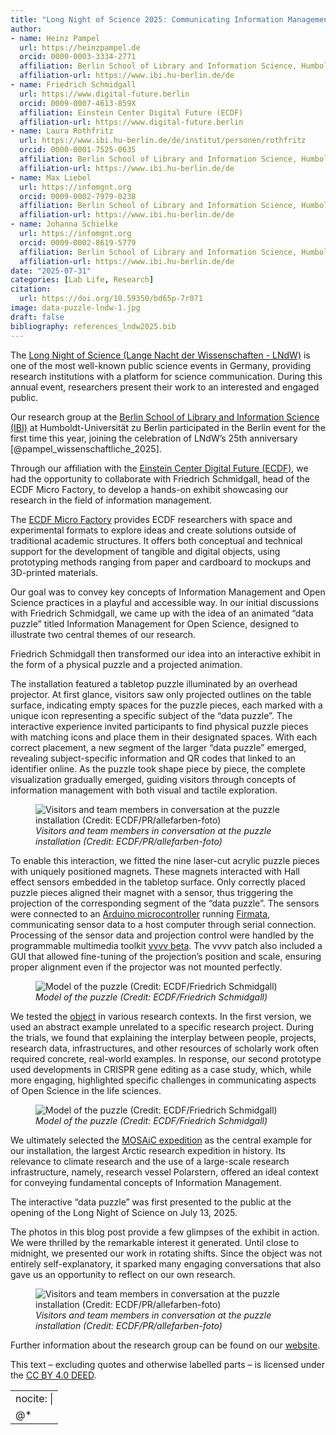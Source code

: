 ```yaml
---
title: "Long Night of Science 2025: Communicating Information Management with a Data Puzzle on Open Science"
author:
- name: Heinz Pampel
  url: https://heinzpampel.de 
  orcid: 0000-0003-3334-2771
  affiliation: Berlin School of Library and Information Science, Humboldt-Universität zu Berlin  & Helmholtz Association, Helmholtz Open Science Office
  affiliation-url: https://www.ibi.hu-berlin.de/de
- name: Friedrich Schmidgall
  url: https://www.digital-future.berlin
  orcid: 0009-0007-4613-859X
  affiliation: Einstein Center Digital Future (ECDF)
  affiliation-url: https://www.digital-future.berlin
- name: Laura Rothfritz
  url: https://www.ibi.hu-berlin.de/de/institut/personen/rothfritz
  orcid: 0000-0001-7525-0635
  affiliation: Berlin School of Library and Information Science, Humboldt-Universität zu Berlin
  affiliation-url: https://www.ibi.hu-berlin.de/de
- name: Max Liebel 
  url: https://infomgnt.org
  orcid: 0009-0002-7979-0238
  affiliation: Berlin School of Library and Information Science, Humboldt-Universität zu Berlin
  affiliation-url: https://www.ibi.hu-berlin.de/de
- name: Johanna Schielke
  url: https://infomgnt.org
  orcid: 0009-0002-8619-5779    
  affiliation: Berlin School of Library and Information Science, Humboldt-Universität zu Berlin
  affiliation-url: https://www.ibi.hu-berlin.de/de
date: "2025-07-31"
categories: [Lab Life, Research]
citation:
  url: https://doi.org/10.59350/bd65p-7r071
image: data-puzzle-lndw-1.jpg
draft: false
bibliography: references_lndw2025.bib
---
```


The [Long Night of Science (Lange Nacht der Wissenschaften - LNdW)](https://www.langenachtderwissenschaften.de) is one of the most well-known public science events in Germany, providing research institutions with a platform for science communication. During this annual event, researchers present their work to an interested and engaged public.

Our research group at the [Berlin School of Library and Information Science (IBI)](https://www.ibi.hu-berlin.de/de) at Humboldt-Universität zu Berlin participated in the Berlin event for the first time this year, joining the celebration of LNdW’s 25th anniversary [@pampel_wissenschaftliche_2025].

Through our affiliation with the [Einstein Center Digital Future (ECDF)](https://www.digital-future.berlin), we had the opportunity to collaborate with Friedrich Schmidgall, head of the ECDF Micro Factory, to develop a hands-on exhibit showcasing our research in the field of information management.

The [ECDF Micro Factory](https://www.digital-future.berlin/haus-der-digitalisierung/micro-factory/) provides ECDF researchers with space and experimental formats to explore ideas and create solutions outside of traditional academic structures. It offers both conceptual and technical support for the development of tangible and digital objects, using prototyping methods ranging from paper and cardboard to mockups and 3D-printed materials.

Our goal was to convey key concepts of Information Management and Open Science practices in a playful and accessible way. In our initial discussions with Friedrich Schmidgall, we came up with the idea of an animated “data puzzle” titled Information Management for Open Science, designed to illustrate two central themes of our research.

Friedrich Schmidgall then transformed our idea into an interactive exhibit in the form of a physical puzzle and a projected animation.

The installation featured a tabletop puzzle illuminated by an overhead projector. At first glance, visitors saw only projected outlines on the table surface, indicating empty spaces for the puzzle pieces, each marked with a unique icon representing a specific subject of the “data puzzle”. The interactive experience invited participants to find physical puzzle pieces with matching icons and place them in their designated spaces. With each correct placement, a new segment of the larger “data puzzle” emerged, revealing subject-specific information and QR codes that linked to an identifier online. As the puzzle took shape piece by piece, the complete visualization gradually emerged, guiding visitors through concepts of information management with both visual and tactile exploration.

![*Visitors and team members in conversation at the puzzle installation (Credit: ECDF/PR/allefarben-foto)*](data-puzzle-lndw-1.jpg)

To enable this interaction, we fitted the nine laser-cut acrylic puzzle pieces with uniquely positioned magnets. These magnets interacted with Hall effect sensors embedded in the tabletop surface. Only correctly placed puzzle pieces aligned their magnet with a sensor, thus triggering the projection of the corresponding segment of the “data puzzle”. The sensors were connected to an [Arduino microcontroller](https://www.arduino.cc/) running [Firmata](https://github.com/firmata/arduino), communicating sensor data to a host computer through serial connection. Processing of the sensor data and projection control were handled by the programmable multimedia toolkit [vvvv beta](https://vvvv.org/). The vvvv patch also included a GUI that allowed fine-tuning of the projection’s position and scale, ensuring proper alignment even if the projector was not mounted perfectly.

![*Model of the puzzle (Credit: ECDF/Friedrich Schmidgall)*](data-puzzle-lndw-2.jpg)

We tested the [object](https://www.langenachtderwissenschaften.de/programm/detail/51432) in various research contexts. In the first version, we used an abstract example unrelated to a specific research project. During the trials, we found that explaining the interplay between people, projects, research data, infrastructures, and other resources of scholarly work often required concrete, real-world examples. In response, our second prototype used developments in CRISPR gene editing as a case study, which, while more engaging, highlighted specific challenges in communicating aspects of Open Science in the life sciences.

![*Model of the puzzle (Credit: ECDF/Friedrich Schmidgall)*](data-puzzle-lndw-3.jpg)

We ultimately selected the [MOSAiC expedition](https://mosaic-expedition.org/) as the central example for our installation, the largest Arctic research expedition in history. Its relevance to climate research and the use of a large-scale research infrastructure, namely, research vessel Polarstern, offered an ideal context for conveying fundamental concepts of Information Management.

The interactive “data puzzle” was first presented to the public at the opening of the Long Night of Science on July 13, 2025.

The photos in this blog post provide a few glimpses of the exhibit in action. We were thrilled by the remarkable interest it generated. Until close to midnight, we presented our work in rotating shifts. Since the object was not entirely self-explanatory, it sparked many engaging conversations that also gave us an opportunity to reflect on our own research.

![*Visitors and team members in conversation at the puzzle installation (Credit: ECDF/PR/allefarben-foto)*](data-puzzle-lndw-4jpg.jpg)

Further information about the research group can be found on our [website](http://hu.berlin/infomgnt).

This text – excluding quotes and otherwise labelled parts – is licensed under the [CC BY 4.0 DEED](https://creativecommons.org/licenses/by/4.0/deed.de).

---
nocite: |
  @*
---
